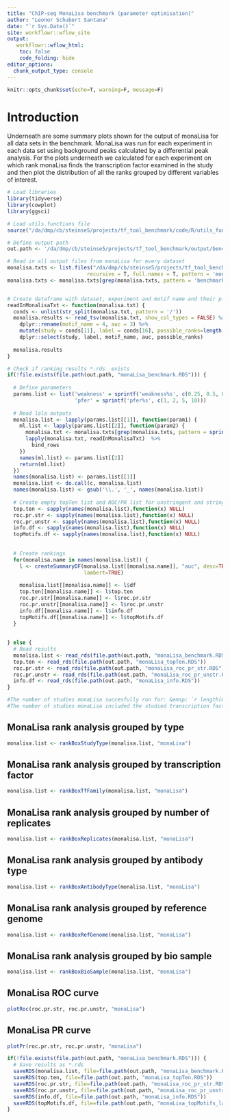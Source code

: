 ```yaml
---
title: "ChIP-seq MonaLisa benchmark (parameter optimisation)"
author: "Leonor Schubert Santana"
date: "`r Sys.Date()`" 
site: workflowr::wflow_site
output:
   workflowr::wflow_html:
    toc: false
    code_folding: hide
editor_options:
  chunk_output_type: console
---
```


```r
knitr::opts_chunk$set(echo=T, warning=F, message=F)
```

# Introduction

Underneath are some summary plots shown for the output of monaLisa for all data sets in the benchmark. MonaLisa was run for each experiment in each data set using background peaks calculated by a differential peak analysis. For the plots underneath we calculated for each experiment on which rank monaLisa finds the transcription factor examined in the study and then plot the distribution of all the ranks grouped by different variables of interest.

```r
# Load libraries
library(tidyverse)
library(cowplot)
library(ggsci)

# Load utils.functions file
source("/da/dmp/cb/steinse5/projects/tf_tool_benchmark/code/R/utils_functions.R")

# Define output path
out.path <- '/da/dmp/cb/steinse5/projects/tf_tool_benchmark/output/benchmark_data/chipseq_parameters/monalisa/'

# Read in all output files from monaLisa for every dataset
monalisa.txts <- list.files("/da/dmp/cb/steinse5/projects/tf_tool_benchmark/data/chipseq/",
                          recursive = T, full.names = T, pattern = 'monaLisa_results')
monalisa.txts <- monalisa.txts[grep(monalisa.txts, pattern = 'benchmark_parameters')]


# Create dataframe with dataset, experiment and motif name and their p-value
readInMonalisaTxt <- function(monalisa.txt) {
  conds <- unlist(str_split(monalisa.txt, pattern = '/'))
  monalisa.results <- read_tsv(monalisa.txt, show_col_types = FALSE) %>%
    dplyr::rename(motif_name = 4, auc = 3) %>%
    mutate(study = conds[11], label = conds[16], possible_ranks=length(motif_name)) %>%
    dplyr::select(study, label, motif_name, auc, possible_ranks)
 
  monalisa.results
} 

# Check if ranking results *.rds  exists
if(!file.exists(file.path(out.path, "monaLisa_benchmark.RDS"))) {
  
  # Define parameters
  params.list <- list('weakness' = sprintf('weakness%s', c(0.25, 0.5, 0.8, 1)), 
                      'pfer' = sprintf('pfer%s', c(1, 2, 5, 10)))
 
  # Read lola outputs 
  monalisa.list <- lapply(params.list[[1]], function(param1) {
    ml.list <- lapply(params.list[[2]], function(param2) {
      monalisa.txt <- monalisa.txts[grep(monalisa.txts, pattern = sprintf('%s.*%s', param1, param2))]
      lapply(monalisa.txt, readInMonalisaTxt)  %>%
        bind_rows 
    })
    names(ml.list) <- params.list[[2]]
    return(ml.list)
  })
  names(monalisa.list) <- params.list[[1]]
  monalisa.list <- do.call(c, monalisa.list)
  names(monalisa.list) <- gsub('\\.', '_', names(monalisa.list))
  
  # Create empty topTen list and ROC/PR list for unstringent and stringent and info
  top.ten <- sapply(names(monalisa.list),function(x) NULL)
  roc.pr.str <- sapply(names(monalisa.list),function(x) NULL)
  roc.pr.unstr <- sapply(names(monalisa.list),function(x) NULL)
  info.df <- sapply(names(monalisa.list),function(x) NULL)
  topMotifs.df <- sapply(names(monalisa.list),function(x) NULL)
  
  
  # Create rankings 
  for(monalisa.name in names(monalisa.list)) {
    l <- createSummaryDF(monalisa.list[[monalisa.name]], "auc", desc=TRUE, 
                         lambert=TRUE)
    
    monalisa.list[[monalisa.name]] <- l$df
    top.ten[[monalisa.name]] <- l$top.ten
    roc.pr.str[[monalisa.name]] <- l$roc.pr.str
    roc.pr.unstr[[monalisa.name]] <- l$roc.pr.unstr
    info.df[[monalisa.name]] <- l$info.df
    topMotifs.df[[monalisa.name]] <- l$topMotifs.df
  }
  
  
} else {
  # Read results
  monalisa.list <- read_rds(file.path(out.path, "monaLisa_benchmark.RDS"))
  top.ten <- read_rds(file.path(out.path, "monaLisa_topTen.RDS"))
  roc.pr.str <- read_rds(file.path(out.path, "monaLisa_roc_pr_str.RDS"))
  roc.pr.unstr <- read_rds(file.path(out.path, "monaLisa_roc_pr_unstr.RDS"))
  info.df <- read_rds(file.path(out.path, "monaLisa_info.RDS"))
}

#The number of studies monaLisa succesfully run for: &emsp; `r length(monalisa.txts)` \
#The number of studies monaLisa included the studied transcription factor in their results at all: &emsp; `r nrow(monalisa.list[[1]])`

```


## MonaLisa rank analysis grouped by type {.tabset}

```r
monalisa.list <- rankBoxStudyType(monalisa.list, "monaLisa")
```

## MonaLisa rank analysis grouped by transcription factor {.tabset}

```r
monalisa.list <- rankBoxTfFamily(monalisa.list, "monaLisa")
```

## MonaLisa rank analysis grouped by number of replicates {.tabset}

```r
monalisa.list <- rankBoxReplicates(monalisa.list, "monaLisa")
```

## MonaLisa rank analysis grouped by antibody type {.tabset}

```r
monalisa.list <- rankBoxAntibodyType(monalisa.list, "monaLisa")
```

## MonaLisa rank analysis grouped by reference genome {.tabset}

```r
monalisa.list <- rankBoxRefGenome(monalisa.list, "monaLisa")
```

## MonaLisa rank analysis grouped by bio sample {.tabset}

```r
monalisa.list <- rankBoxBioSample(monalisa.list, "monaLisa")
```

## MonaLisa ROC curve {.tabset}

```r
plotRoc(roc.pr.str, roc.pr.unstr, "monaLisa")
```

## MonaLisa PR curve {.tabset}

```r
plotPr(roc.pr.str, roc.pr.unstr, "monaLisa")
```

```r
if(!file.exists(file.path(out.path, "monaLisa_benchmark.RDS"))) {
  # Save results as *.rds
  saveRDS(monalisa.list, file=file.path(out.path, "monaLisa_benchmark.RDS"))
  saveRDS(top.ten, file=file.path(out.path, "monaLisa_topTen.RDS"))
  saveRDS(roc.pr.str, file=file.path(out.path, "monaLisa_roc_pr_str.RDS"))
  saveRDS(roc.pr.unstr, file=file.path(out.path, "monaLisa_roc_pr_unstr.RDS"))
  saveRDS(info.df, file=file.path(out.path, "monaLisa_info.RDS"))
  saveRDS(topMotifs.df, file=file.path(out.path, "monaLisa_topMotifs_lambert.RDS"))
}
```
